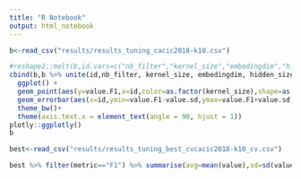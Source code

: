 ```yaml
---
title: "R Notebook"
output: html_notebook
---
```

```r
b<-read_csv("results/results_tuning_cacic2018-k10.csv")

#reshape2::melt(b,id.vars=c("nb_filter","kernel_size","embedingdim","hidden_size"))
cbind(b,b %>% unite(id,nb_filter, kernel_size, embedingdim, hidden_size, sep = '__') %>% select(id)) %>% filter(kernel_size!=16)  %>% arrange(desc(value.F1)) %>% head(10) %>%
  ggplot() +
  geom_point(aes(y=value.F1,x=id,color=as.factor(kernel_size),shape=as.factor(nb_filter),size=2 ) )+
  geom_errorbar(aes(x=id,ymin=value.F1-value.sd,ymax=value.F1+value.sd),width=0.1)+
  theme_bw()+
  theme(axis.text.x = element_text(angle = 90, hjust = 1))
plotly::ggplotly()
b
```

```r
best<-read_csv("results/results_tuning_best_cvcacic2018-k10_cv.csv")

best %>% filter(metric=="F1") %>% summarise(avg=mean(value),sd=sd(value))

```

